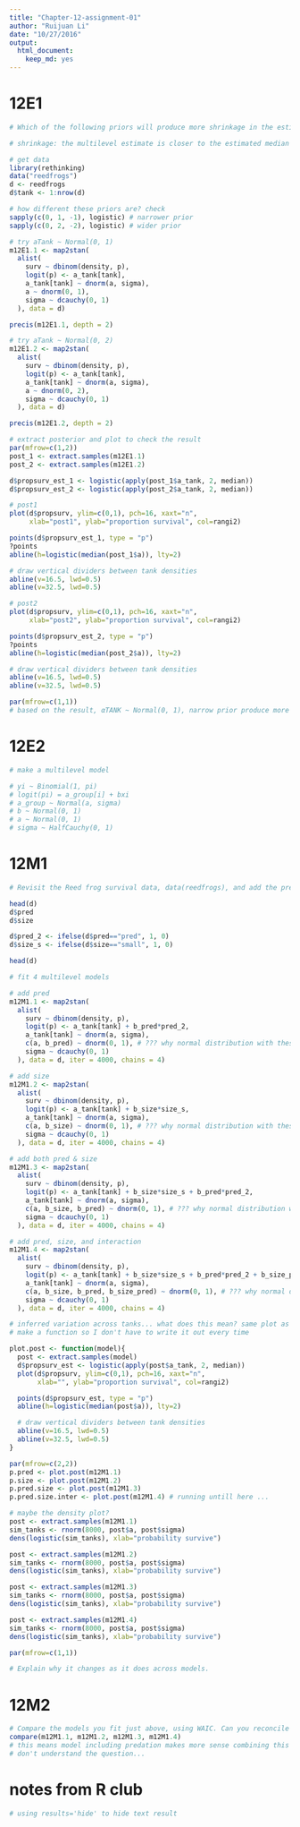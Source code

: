 ```yaml
---
title: "Chapter-12-assignment-01"
author: "Ruijuan Li"
date: "10/27/2016"
output: 
  html_document: 
    keep_md: yes
---
```


# 12E1
```r
# Which of the following priors will produce more shrinkage in the estimates? (a) αTANK ~ Normal(0, 1); (b) αTANK ~ Normal(0, 2). 

# shrinkage: the multilevel estimate is closer to the estimated median survival proportion in the population of tanks than the raw empirical estimate is. (the raw empirical estimate isn't from the raw data? they are the data, which can be used as prior too? )

# get data 
library(rethinking)
data("reedfrogs")
d <- reedfrogs
d$tank <- 1:nrow(d)

# how different these priors are? check 
sapply(c(0, 1, -1), logistic) # narrower prior 
sapply(c(0, 2, -2), logistic) # wider prior 

# try aTank ~ Normal(0, 1)
m12E1.1 <- map2stan(
  alist(
    surv ~ dbinom(density, p),  
    logit(p) <- a_tank[tank],
    a_tank[tank] ~ dnorm(a, sigma),  
    a ~ dnorm(0, 1),
    sigma ~ dcauchy(0, 1)
  ), data = d)

precis(m12E1.1, depth = 2) 

# try aTank ~ Normal(0, 2)
m12E1.2 <- map2stan(
  alist(
    surv ~ dbinom(density, p),  
    logit(p) <- a_tank[tank],
    a_tank[tank] ~ dnorm(a, sigma),
    a ~ dnorm(0, 2),
    sigma ~ dcauchy(0, 1)  
  ), data = d)

precis(m12E1.2, depth = 2) 

# extract posterior and plot to check the result 
par(mfrow=c(1,2))
post_1 <- extract.samples(m12E1.1)
post_2 <- extract.samples(m12E1.2)

d$propsurv_est_1 <- logistic(apply(post_1$a_tank, 2, median))
d$propsurv_est_2 <- logistic(apply(post_2$a_tank, 2, median))

# post1
plot(d$propsurv, ylim=c(0,1), pch=16, xaxt="n",
     xlab="post1", ylab="proportion survival", col=rangi2)

points(d$propsurv_est_1, type = "p")
?points 
abline(h=logistic(median(post_1$a)), lty=2)

# draw vertical dividers between tank densities 
abline(v=16.5, lwd=0.5)
abline(v=32.5, lwd=0.5)

# post2
plot(d$propsurv, ylim=c(0,1), pch=16, xaxt="n",
     xlab="post2", ylab="proportion survival", col=rangi2)

points(d$propsurv_est_2, type = "p")
?points 
abline(h=logistic(median(post_2$a)), lty=2)

# draw vertical dividers between tank densities 
abline(v=16.5, lwd=0.5)
abline(v=32.5, lwd=0.5)

par(mfrow=c(1,1))
# based on the result, αTANK ~ Normal(0, 1), narrow prior produce more shrinkage. 

```

# 12E2
```r
# make a multilevel model 

# yi ~ Binomial(1, pi)
# logit(pi) = a_group[i] + bxi
# a_group ~ Normal(a, sigma)
# b ~ Normal(0, 1)
# a ~ Normal(0, 1)
# sigma ~ HalfCauchy(0, 1)

```

# 12M1
```r
# Revisit the Reed frog survival data, data(reedfrogs), and add the predation and size treatment variables to the varying intercepts model. Consider models with either main effect alone, both main effects, as well as a model including both and their interaction. Instead of focusing on inferences about these two predictor variables, focus on the inferred variation across tanks. Explain why it changes as it does across models. 

head(d) 
d$pred
d$size

d$pred_2 <- ifelse(d$pred=="pred", 1, 0)
d$size_s <- ifelse(d$size=="small", 1, 0)

head(d)

# fit 4 multilevel models 

# add pred 
m12M1.1 <- map2stan(
  alist(
    surv ~ dbinom(density, p),
    logit(p) <- a_tank[tank] + b_pred*pred_2,
    a_tank[tank] ~ dnorm(a, sigma),
    c(a, b_pred) ~ dnorm(0, 1), # ??? why normal distribution with these prior? 
    sigma ~ dcauchy(0, 1) 
  ), data = d, iter = 4000, chains = 4)

# add size 
m12M1.2 <- map2stan(
  alist(
    surv ~ dbinom(density, p),
    logit(p) <- a_tank[tank] + b_size*size_s,
    a_tank[tank] ~ dnorm(a, sigma),
    c(a, b_size) ~ dnorm(0, 1), # ??? why normal distribution with these prior? 
    sigma ~ dcauchy(0, 1)
  ), data = d, iter = 4000, chains = 4)

# add both pred & size 
m12M1.3 <- map2stan(
  alist(
    surv ~ dbinom(density, p),
    logit(p) <- a_tank[tank] + b_size*size_s + b_pred*pred_2,
    a_tank[tank] ~ dnorm(a, sigma),
    c(a, b_size, b_pred) ~ dnorm(0, 1), # ??? why normal distribution with these prior? 
    sigma ~ dcauchy(0, 1) 
  ), data = d, iter = 4000, chains = 4)

# add pred, size, and interaction 
m12M1.4 <- map2stan(
  alist(
    surv ~ dbinom(density, p),
    logit(p) <- a_tank[tank] + b_size*size_s + b_pred*pred_2 + b_size_pred*size_s*pred_2,
    a_tank[tank] ~ dnorm(a, sigma),
    c(a, b_size, b_pred, b_size_pred) ~ dnorm(0, 1), # ??? why normal distribution with these prior? 
    sigma ~ dcauchy(0, 1) 
  ), data = d, iter = 4000, chains = 4)

# inferred variation across tanks... what does this mean? same plot as above? 
# make a function so I don't have to write it out every time 

plot.post <- function(model){
  post <- extract.samples(model)
  d$propsurv_est <- logistic(apply(post$a_tank, 2, median))
  plot(d$propsurv, ylim=c(0,1), pch=16, xaxt="n",
       xlab="", ylab="proportion survival", col=rangi2)

  points(d$propsurv_est, type = "p")
  abline(h=logistic(median(post$a)), lty=2)

  # draw vertical dividers between tank densities 
  abline(v=16.5, lwd=0.5)
  abline(v=32.5, lwd=0.5)
} 

par(mfrow=c(2,2)) 
p.pred <- plot.post(m12M1.1)
p.size <- plot.post(m12M1.2)
p.pred.size <- plot.post(m12M1.3)
p.pred.size.inter <- plot.post(m12M1.4) # running untill here ... 

# maybe the density plot? 
post <- extract.samples(m12M1.1) 
sim_tanks <- rnorm(8000, post$a, post$sigma) 
dens(logistic(sim_tanks), xlab="probability survive")

post <- extract.samples(m12M1.2) 
sim_tanks <- rnorm(8000, post$a, post$sigma) 
dens(logistic(sim_tanks), xlab="probability survive")

post <- extract.samples(m12M1.3) 
sim_tanks <- rnorm(8000, post$a, post$sigma) 
dens(logistic(sim_tanks), xlab="probability survive")

post <- extract.samples(m12M1.4) 
sim_tanks <- rnorm(8000, post$a, post$sigma) 
dens(logistic(sim_tanks), xlab="probability survive")

par(mfrow=c(1,1))

# Explain why it changes as it does across models. 

```

# 12M2
```r
# Compare the models you fit just above, using WAIC. Can you reconcile the differences in WAIC with the posterior distributions of the models? 
compare(m12M1.1, m12M1.2, m12M1.3, m12M1.4)
# this means model including predation makes more sense combining this WAIC result & result from 12M2 
# don't understand the question...  
```

# notes from R club
```r
# using results='hide' to hide text result 
```

